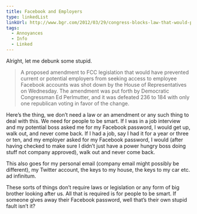 ```yaml
---
title: Facebook and Employers
type: linkedList
linkUrl: http://www.bgr.com/2012/03/29/congress-blocks-law-that-would-prevent-employers-from-demanding-facebook-passwords/
tags:
  - Annoyances
  - Info
  - Linked
---
```


Alright, let me debunk some stupid.

> A proposed amendment to FCC legislation that would have prevented current or potential employers from seeking access to employee Facebook accounts was shot down by the House of Representatives on Wednesday. The amendment was put forth by Democratic Congressman Ed Perlmutter, and it was defeated 236 to 184 with only one republican voting in favor of the change.

Here’s the thing, we don’t need a law or an amendment or any such thing to deal with this. We need for people to be smart. If I was in a job interview and my potential boss asked me for my Facebook password, I would get up, walk out, and never come back. If I had a job, say I had it for a year or three or ten, and my employer asked for my Facebook password, I would (after having checked to make sure I didn’t just have a power hungry boss doing stuff not company approved), walk out and never come back.

This also goes for my personal email (company email might possibly be different), my Twitter account, the keys to my house, the keys to my car etc. ad infinitum.

These sorts of things don’t require laws or legislation or any form of big brother looking after us. All that is required is for people to be smart. If someone gives away their Facebook password, well that’s their own stupid fault isn’t it?
